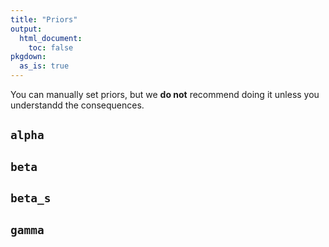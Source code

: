 ```yaml
---
title: "Priors"
output: 
  html_document:
    toc: false
pkgdown:
  as_is: true
---
```


You can manually set priors, but we **do not** recommend doing it unless you understandd the consequences.


## `alpha`



## `beta`


## `beta_s`


## `gamma`



